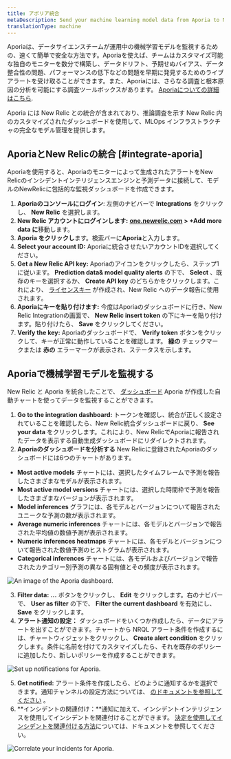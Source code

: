 ```yaml
---
title: アポリア統合
metaDescription: Send your machine learning model data from Aporia to New Relic to understand your model's performance.
translationType: machine
---
```





Aporiaは、データサイエンスチームが運用中の機械学習モデルを監視するための、速くて簡単で安全な方法です。Aporiaを使えば、チームはカスタマイズ可能な独自のモニターを数分で構築し、データドリフト、予期せぬバイアス、データ整合性の問題、パフォーマンスの低下などの問題を早期に発見するためのライブアラートを受け取ることができます。また、Aporiaには、さらなる調査と根本原因の分析を可能にする調査ツールボックスがあります。 [Aporiaについての詳細はこちら](https://www.aporia.com).

Aporia には New Relic との統合が含まれており、推論調査を示す New Relic 内のカスタマイズされたダッシュボードを使用して、MLOps インフラストラクチャの完全なモデル管理を提供します。

## AporiaとNew Relicの統合 [#integrate-aporia]

Aporiaを使用すると、Aporiaのモニターによって生成されたアラートをNew Relicのインシデントインテリジェンスエンジンと予測データに接続して、モデルのNewRelicに包括的な監視ダッシュボードを作成できます。

1. **Aporiaのコンソールにログイン**: 左側のナビバーで **Integrations** をクリックし、 **New Relic** を選択します。
2. **New Relic アカウントにログインします:** **[one.newrelic.com](https://one.newrelic.com/all-capabilities) > +Add more data に**移動します。
3. **Aporia をクリックし**ます。検索バーに**Aporia**と入力します。
4. **Select your account ID:** Aporiaに統合させたいアカウントIDを選択してください。
5. **Get a New Relic API key:** Aporiaのアイコンをクリックしたら、ステップ1に従います。 **Prediction data& model quality alerts** の下で、 **Select** 、既存のキーを選択するか、 **Create API key** のどちらかをクリックします。これにより、 [ライセンスキー](/docs/apis/intro-apis/new-relic-api-keys/#ingest-license-key) が作成され、New Relic へのデータ報告に使用されます。
6. **Aporiaにキーを貼り付けます:** 今度はAporiaのダッシュボードに行き、New Relic Integrationの画面で、 **New Relic insert token** の下にキーを貼り付けます。貼り付けたら、 **Save** をクリックしてください。
7. **Verify the key:** Aporiaのダッシュボードで、 **Verify token** ボタンをクリックして、キーが正常に動作していることを確認します。 **緑の** チェックマークまたは **赤の** エラーマークが表示され、ステータスを示します。

<InstallFeedback/>

## Aporiaで機械学習モデルを監視する

New Relic と Aporia を統合したことで、 [ダッシュボード](/docs/query-your-data/explore-query-data/dashboards/introduction-dashboards/) Aporia が作成した自動チャートを使ってデータを監視することができます。

1. **Go to the integration dashboard:** トークンを確認し、統合が正しく設定されていることを確認したら、New Relic統合ダッシュボードに戻り、 **See your data** をクリックします。これにより、New RelicでAporiaに報告されたデータを表示する自動生成ダッシュボードにリダイレクトされます。
2. **Aporiaのダッシュボードを分析する** New Relicに登録されたAporiaのダッシュボードには6つのチャートがあります。

* **Most active models** チャートには、選択したタイムフレームで予測を報告したさまざまなモデルが表示されます。
* **Most active model versions** チャートには、選択した時間枠で予測を報告したさまざまなバージョンが表示されます。
* **Model inferences** グラフには、各モデルとバージョンについて報告されたユニークな予測の数が表示されます。
* **Average numeric inferences** チャートには、各モデルとバージョンで報告された平均値の数値予測が表示されます。
* **Numeric inferences heatmaps** チャートには、各モデルとバージョンについて報告された数値予測のヒストグラムが表示されます。
* **Categorical inferences** チャートには、各モデルおよびバージョンで報告されたカテゴリー別予測の異なる固有値とその頻度が表示されます。

<img
  title="An image of the Aporia dashboard"
  alt="An image of the Aporia dashboard."
  src={aporia1}
/>

3. **Filter data:** **...** ボタンをクリックし、 **Edit** をクリックします。右のナビバーで、 **User as filter** の下で、 **Filter the current dashboard** を有効にし、 **Save** をクリックします。
4. **アラート通知の設定：** ダッシュボードをいくつか作成したら、データにアラートを出すことができます。チャートから NRQL アラート条件を作成するには、チャートウィジェットをクリックし、 **Create alert condition** をクリックします。条件に名前を付けてカスタマイズしたら、それを既存のポリシーに追加したり、新しいポリシーを作成することができます。

<img
  title="Set up notifications for Aporia"
  alt="Set up notifications for Aporia."
  src={aporia2}
/>

5. **Get notified:** アラート条件を作成したら、どのように通知するかを選択できます。通知チャンネルの設定方法については、 [のドキュメントを参照してください](/docs/alerts-applied-intelligence/new-relic-alerts/alert-notifications/notification-channels-control-where-send-alerts) 。
6. **インシデントの関連付け：**通知に加えて、インシデントインテリジェンスを使用してインシデントを関連付けることができます。 [決定を使用してインシデントを関連付ける方法](/docs/alerts-applied-intelligence/applied-intelligence/incident-intelligence/change-applied-intelligence-correlation-logic-decisions)については、ドキュメントを参照してください。

<img
  title="Correlate your incidents for Aporia"
  alt="Correlate your incidents for Aporia."
  src={aporia3}
/>